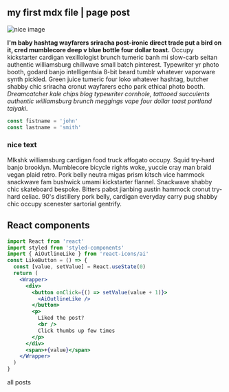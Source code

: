 
<section className="mdx-page">

## my first mdx file | page post

<div className="mdx-img">

![nice image](../assets/gatsby-1.png)

</div>

**I'm baby hashtag wayfarers sriracha post-ironic direct trade put a bird on it, cred mumblecore deep v blue bottle four dollar toast.** Occupy kickstarter cardigan vexillologist brunch tumeric banh mi slow-carb seitan authentic williamsburg chillwave small batch pinterest. Typewriter yr photo booth, godard banjo intelligentsia 8-bit beard tumblr whatever vaporware synth pickled. Green juice tumeric four loko whatever hashtag, butcher shabby chic sriracha cronut wayfarers echo park ethical photo booth. _Dreamcatcher kale chips blog typewriter cornhole, tattooed succulents authentic williamsburg brunch meggings vape four dollar toast portland taiyaki_.

<div className="code">

```js
const fistname = 'john'
const lastname = 'smith'
```

</div>

<div className="nice-text">
  <h3>nice text </h3>
  <FiInfo className="nice-text-icon"> </FiInfo>
  Mlkshk williamsburg cardigan food truck affogato occupy. Squid try-hard banjo
  brooklyn. Mumblecore bicycle rights woke, yuccie cray man braid vegan plaid
  retro. Pork belly neutra migas prism kitsch vice hammock snackwave fam
  bushwick umami kickstarter flannel. Snackwave shabby chic skateboard bespoke.
  Bitters pabst jianbing austin hammock cronut try-hard celiac. 90's distillery
  pork belly, cardigan everyday carry pug shabby chic occupy scenester sartorial
  gentrify.
</div>
<h2> React components </h2>
<Counter />

```jsx
import React from 'react'
import styled from 'styled-components'
import { AiOutlineLike } from 'react-icons/ai'
const LikeButton = () => {
  const [value, setValue] = React.useState(0)
  return (
    <Wrapper>
      <div>
        <button onClick={() => setValue(value + 1)}>
          <AiOutlineLike />
        </button>
        <p>
          Liked the post?
          <br />
          Click thumbs up few times
        </p>
      </div>
      <span>+{value}</span>
    </Wrapper>
  )
}
```

<LikeButton />
<Link to="/posts" className="btn center-btn">
  all posts
</Link>
</section>

